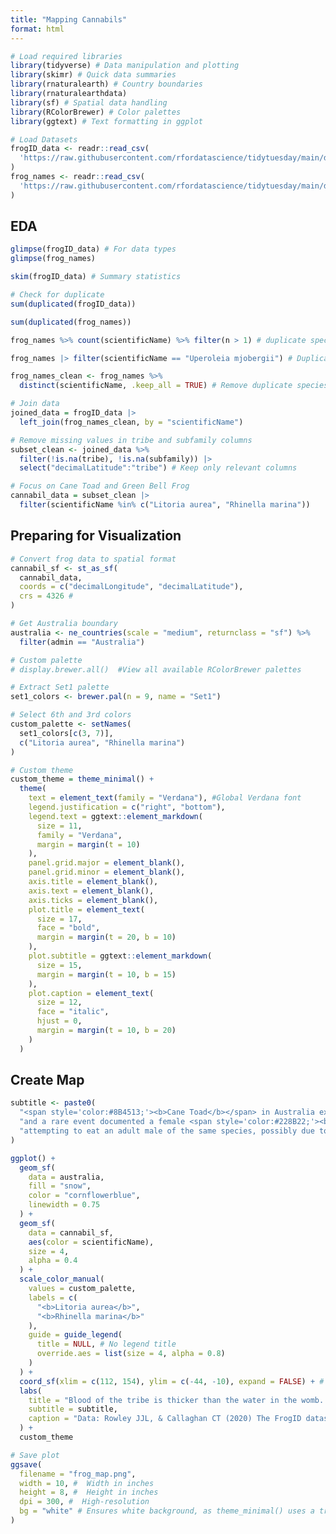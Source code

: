 ```yaml
---
title: "Mapping Cannabils"
format: html
---
```


```r
# Load required libraries
library(tidyverse) # Data manipulation and plotting
library(skimr) # Quick data summaries
library(rnaturalearth) # Country boundaries
library(rnaturalearthdata)
library(sf) # Spatial data handling
library(RColorBrewer) # Color palettes
library(ggtext) # Text formatting in ggplot

```

```r
# Load Datasets
frogID_data <- readr::read_csv(
  'https://raw.githubusercontent.com/rfordatascience/tidytuesday/main/data/2025/2025-09-02/frogID_data.csv'
)
frog_names <- readr::read_csv(
  'https://raw.githubusercontent.com/rfordatascience/tidytuesday/main/data/2025/2025-09-02/frog_names.csv'
)

```

## EDA

```r
glimpse(frogID_data) # For data types
glimpse(frog_names)

skim(frogID_data) # Summary statistics
```

```r
# Check for duplicate
sum(duplicated(frogID_data))

sum(duplicated(frog_names))

```

```r
frog_names %>% count(scientificName) %>% filter(n > 1) # duplicate species

frog_names |> filter(scientificName == "Uperoleia mjobergii") # Duplicate

frog_names_clean <- frog_names %>%
  distinct(scientificName, .keep_all = TRUE) # Remove duplicate species entry

```

```r
# Join data
joined_data = frogID_data |>
  left_join(frog_names_clean, by = "scientificName")
```

```r

# Remove missing values in tribe and subfamily columns
subset_clean <- joined_data %>%
  filter(!is.na(tribe), !is.na(subfamily)) |>
  select("decimalLatitude":"tribe") # Keep only relevant columns

```

```r
# Focus on Cane Toad and Green Bell Frog
cannabil_data = subset_clean |>
  filter(scientificName %in% c("Litoria aurea", "Rhinella marina"))
```

## Preparing for Visualization

```r

# Convert frog data to spatial format
cannabil_sf <- st_as_sf(
  cannabil_data,
  coords = c("decimalLongitude", "decimalLatitude"),
  crs = 4326 #
)

# Get Australia boundary
australia <- ne_countries(scale = "medium", returnclass = "sf") %>%
  filter(admin == "Australia")

```

```r
# Custom palette
# display.brewer.all()  #View all available RColorBrewer palettes

# Extract Set1 palette
set1_colors <- brewer.pal(n = 9, name = "Set1")

# Select 6th and 3rd colors
custom_palette <- setNames(
  set1_colors[c(3, 7)],
  c("Litoria aurea", "Rhinella marina")
)
```

```r
# Custom theme
custom_theme = theme_minimal() +
  theme(
    text = element_text(family = "Verdana"), #Global Verdana font
    legend.justification = c("right", "bottom"),
    legend.text = ggtext::element_markdown(
      size = 11,
      family = "Verdana",
      margin = margin(t = 10)
    ),
    panel.grid.major = element_blank(),
    panel.grid.minor = element_blank(),
    axis.title = element_blank(),
    axis.text = element_blank(),
    axis.ticks = element_blank(),
    plot.title = element_text(
      size = 17,
      face = "bold",
      margin = margin(t = 20, b = 10)
    ),
    plot.subtitle = ggtext::element_markdown(
      size = 15,
      margin = margin(t = 10, b = 15)
    ),
    plot.caption = element_text(
      size = 12,
      face = "italic",
      hjust = 0,
      margin = margin(t = 10, b = 20)
    )
  )

```

## Create Map

```r

subtitle <- paste0(
  "<span style='color:#8B4513;'><b>Cane Toad</b></span> in Australia exhibit cannibalism, particularly in tadpole stages,<br>",
  "and a rare event documented a female <span style='color:#228B22;'><b>Green and Golden Bell Frog</b></span><br>",
  "attempting to eat an adult male of the same species, possibly due to his <br> displeasing mating call."
)

ggplot() +
  geom_sf(
    data = australia,
    fill = "snow",
    color = "cornflowerblue",
    linewidth = 0.75
  ) +
  geom_sf(
    data = cannabil_sf,
    aes(color = scientificName),
    size = 4,
    alpha = 0.4
  ) +
  scale_color_manual(
    values = custom_palette,
    labels = c(
      "<b>Litoria aurea</b>",
      "<b>Rhinella marina</b>"
    ),
    guide = guide_legend(
      title = NULL, # No legend title
      override.aes = list(size = 4, alpha = 0.8)
    )
  ) +
  coord_sf(xlim = c(112, 154), ylim = c(-44, -10), expand = FALSE) + # Zoom to Australia
  labs(
    title = "Blood of the tribe is thicker than the water in the womb. \n(But, what about australian frogs!?)",
    subtitle = subtitle,
    caption = "Data: Rowley JJL, & Callaghan CT (2020) The FrogID dataset | Visualization: Darakhshan Nehal"
  ) +
  custom_theme

```

```r
# Save plot
ggsave(
  filename = "frog_map.png",
  width = 10, #  Width in inches
  height = 8, #  Height in inches
  dpi = 300, #  High-resolution
  bg = "white" # Ensures white background, as theme_minimal() uses a transparent background by default
)

```